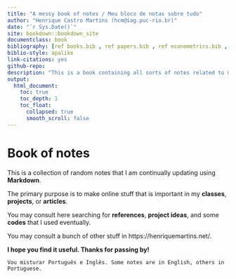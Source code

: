 --- 
title: "A messy book of notes / Meu bloco de notas sobre tudo"
author: "Henrique Castro Martins (hcm@iag.puc-rio.br)"
date: "`r Sys.Date()`"
site: bookdown::bookdown_site
documentclass: book
bibliography: [ref books.bib , ref papers.bib , ref econometrics.bib , ref open science.bib]
biblio-style: apalike
link-citations: yes
github-repo:
description: "This is a book containing all sorts of notes related to my classes, my articles or projects."
output:
  html_document:
    toc: true
    toc_depth: 1
    toc_float:
      collapsed: true
      smooth_scroll: false
---

# Book of notes

This is a collection of random notes that I am continually updating using **Markdown**.

The primary purpose is to make online stuff that is important in my **classes**, **projects**, or **articles**.

You may consult here searching for **references**, **project ideas**, and some **codes** that I used eventually.

You may consult a bunch of other stuff in https://henriquemartins.net/. 

**I hope you find it useful. Thanks for passing by!**




```{block, type='caution'}
Vou misturar Português e Inglês. Some notes are in English, others in Portuguese.
```
